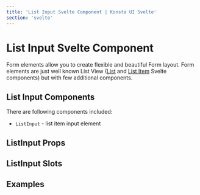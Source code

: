 ```yaml
---
title: 'List Input Svelte Component | Konsta UI Svelte'
section: 'svelte'
---
```



# List Input Svelte Component

Form elements allow you to create flexible and beautiful Form layout. Form elements are just well known List View ([List](/svelte/list) and [List Item](/svelte/list-item) Svelte components) but with few additional components.

## List Input Components

There are following components included:

- `ListInput` - list item input element

## ListInput Props

<ListInputProps />

## ListInput Slots

<ListInputSlots />

## Examples

<ListInputExample />
